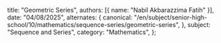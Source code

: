   title: "Geometric Series",
  authors: [{ name: "Nabil Akbarazzima Fatih" }],
  date: "04/08/2025",
  alternates: {
    canonical:
      "/en/subject/senior-high-school/10/mathematics/sequence-series/geometric-series",
  },
  subject: "Sequence and Series",
  category: "Mathematics",
};
